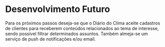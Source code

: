 # Desenvolvimento Futuro {#desenvolvimento-futuro}

Para os próximos passos deseja-se que o Diário do Clima aceite cadastros de clientes para receberem conteúdos relacionados ao tema de interesse, sendo possível filtrar determinados assuntos. Também almeja-se um serviço de push de notificações e/ou email.
